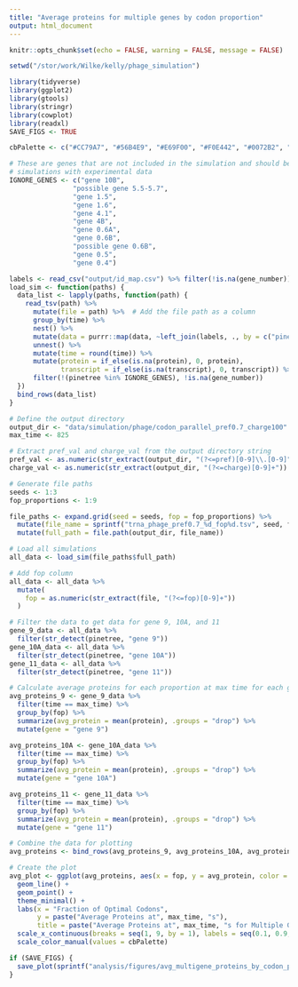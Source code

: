 ```yaml
---
title: "Average proteins for multiple genes by codon proportion"
output: html_document
---
```


```r
knitr::opts_chunk$set(echo = FALSE, warning = FALSE, message = FALSE)

setwd("/stor/work/Wilke/kelly/phage_simulation")

library(tidyverse)
library(ggplot2)
library(gtools)
library(stringr)
library(cowplot)
library(readxl)
SAVE_FIGS <- TRUE

cbPalette <- c("#CC79A7", "#56B4E9", "#E69F00", "#F0E442", "#0072B2", "#D55E00", "#009E73", "#999999")

# These are genes that are not included in the simulation and should be removed before comparing
# simulations with experimental data
IGNORE_GENES <- c("gene 10B",
                "possible gene 5.5-5.7",
                "gene 1.5",
                "gene 1.6",
                "gene 4.1",
                "gene 4B",
                "gene 0.6A",
                "gene 0.6B",
                "possible gene 0.6B",
                "gene 0.5",
                "gene 0.4")
```

```r
labels <- read_csv("output/id_map.csv") %>% filter(!is.na(gene_number))
load_sim <- function(paths) {
  data_list <- lapply(paths, function(path) {
    read_tsv(path) %>%
      mutate(file = path) %>%  # Add the file path as a column
      group_by(time) %>%
      nest() %>%
      mutate(data = purrr::map(data, ~left_join(labels, ., by = c("pinetree" = "species")))) %>%
      unnest() %>%
      mutate(time = round(time)) %>%
      mutate(protein = if_else(is.na(protein), 0, protein),
             transcript = if_else(is.na(transcript), 0, transcript)) %>%
      filter(!(pinetree %in% IGNORE_GENES), !is.na(gene_number))
  })
  bind_rows(data_list)
}

# Define the output directory
output_dir <- "data/simulation/phage/codon_parallel_pref0.7_charge100"
max_time <- 825

# Extract pref_val and charge_val from the output directory string
pref_val <- as.numeric(str_extract(output_dir, "(?<=pref)[0-9]\\.[0-9]"))
charge_val <- as.numeric(str_extract(output_dir, "(?<=charge)[0-9]+"))

# Generate file paths
seeds <- 1:3
fop_proportions <- 1:9

file_paths <- expand.grid(seed = seeds, fop = fop_proportions) %>%
  mutate(file_name = sprintf("trna_phage_pref0.7_%d_fop%d.tsv", seed, fop)) %>%
  mutate(full_path = file.path(output_dir, file_name))

# Load all simulations
all_data <- load_sim(file_paths$full_path)

# Add fop column
all_data <- all_data %>%
  mutate(
    fop = as.numeric(str_extract(file, "(?<=fop)[0-9]+"))
  )

# Filter the data to get data for gene 9, 10A, and 11
gene_9_data <- all_data %>%
  filter(str_detect(pinetree, "gene 9"))
gene_10A_data <- all_data %>%
  filter(str_detect(pinetree, "gene 10A"))
gene_11_data <- all_data %>%
  filter(str_detect(pinetree, "gene 11"))

# Calculate average proteins for each proportion at max time for each gene
avg_proteins_9 <- gene_9_data %>%
  filter(time == max_time) %>%
  group_by(fop) %>%
  summarize(avg_protein = mean(protein), .groups = "drop") %>%
  mutate(gene = "gene 9")

avg_proteins_10A <- gene_10A_data %>%
  filter(time == max_time) %>%
  group_by(fop) %>%
  summarize(avg_protein = mean(protein), .groups = "drop") %>%
  mutate(gene = "gene 10A")

avg_proteins_11 <- gene_11_data %>%
  filter(time == max_time) %>%
  group_by(fop) %>%
  summarize(avg_protein = mean(protein), .groups = "drop") %>%
  mutate(gene = "gene 11")

# Combine the data for plotting
avg_proteins <- bind_rows(avg_proteins_9, avg_proteins_10A, avg_proteins_11)

# Create the plot
avg_plot <- ggplot(avg_proteins, aes(x = fop, y = avg_protein, color = gene)) +
  geom_line() +
  geom_point() +
  theme_minimal() +
  labs(x = "Fraction of Optimal Codons", 
       y = paste("Average Proteins at", max_time, "s"), 
       title = paste("Average Proteins at", max_time, "s for Multiple Genes for Fractions of Optimal Codons [ tRNA pref proportion:", pref_val, "& charge rate:", charge_val, "]")) +
  scale_x_continuous(breaks = seq(1, 9, by = 1), labels = seq(0.1, 0.9, by = 0.1)) +
  scale_color_manual(values = cbPalette)

if (SAVE_FIGS) {
  save_plot(sprintf("analysis/figures/avg_multigene_proteins_by_codon_proportion_%ds_pref%.1f_charge%d.pdf", max_time, pref_val, charge_val), avg_plot, base_width = 12, base_height = 12)
}
```